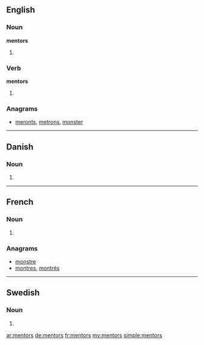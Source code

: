 ==English==

===Noun===
'''mentors'''

# {{plural of|mentor}}

===Verb===
'''mentors'''

# {{third-person singular of|mentor}}

===Anagrams===
* [[meronts#English|meronts]], [[metrons#English|metrons]], [[monster#English|monster]]

----

==Danish==

===Noun===
{{infl|da|noun form|g=c}}

# {{form of|genitive singular indefinite|mentor|lang=da}}

----

==French==

===Noun===
{{infl|fr|plural|g=m}}

# {{plural of|[[mentor]]|lang=fr}}

===Anagrams===
* [[monstre#French|monstre]]
* [[montres#French|montres]], [[montrés#French|montrés]]

----

==Swedish==

===Noun===
{{infl|sv|noun form}}

# {{sv-noun-form-indef-gen|mentor}}

[[ar:mentors]]
[[de:mentors]]
[[fr:mentors]]
[[my:mentors]]
[[simple:mentors]]